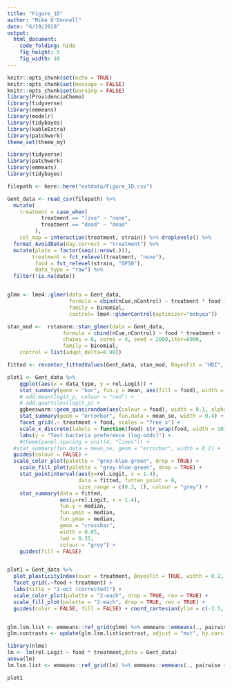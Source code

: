 ```yaml
---
title: "Figure_1D"
author: "Mike O'Donnell"
date: "6/19/2018"
output: 
  html_document:
    code_folding: hide
    fig_height: 5
    fig_width: 10 
---
```



```r
knitr::opts_chunk$set(echo = TRUE)
knitr::opts_chunk$set(message = FALSE)
knitr::opts_chunk$set(warning = FALSE)
library(ProvidenciaChemo)
library(tidyverse)
library(emmeans)
library(modelr)
library(tidybayes)
library(kableExtra)
library(patchwork)
theme_set(theme_my)

```

```r
library(tidyverse)
library(patchwork)
library(emmeans)
library(tidybayes)

filepath <- here::here("extdata/Figure_1D.csv")

Gent_data <- read_csv(filepath) %>%
  mutate(
    treatment = case_when(
           treatment == "live" ~ "none",
           treatment == "dead" ~ "dead"
         ),
    col_map = interaction(treatment, strain)) %>% droplevels() %>%
  format_AvoidData(day.correct = "treatment") %>%
  mutate(plate = factor(seq(1:nrow(.))),
        treatment = fct_relevel(treatment, "none"),
         food = fct_relevel(strain, "OP50"),
         data_type = "raw") %>%
  filter(!is.na(date))


glmm <- lme4::glmer(data = Gent_data, 
                    formula = cbind(nCue,nControl) ~ treatment * food + (1|date) + (1|plate),
                    family = binomial,
                    control= lme4::glmerControl(optimizer="bobyqa"))

stan_mod <-  rstanarm::stan_glmer(data = Gent_data, 
                  formula = cbind(nCue,nControl) ~ food * treatment + (1 | date) + (1|plate),
                  chains = 6, cores = 4, seed = 2000,iter=6000,
                  family = binomial,
    control = list(adapt_delta=0.99))

fitted <- recenter_fittedValues(Gent_data, stan_mod, BayesFit = "HDI", day.correct = "treatment")

plot1 <- Gent_data %>%
    ggplot(aes(x = data_type, y = rel.Logit)) +
    stat_summary(geom = "bar", fun.y = mean, aes(fill = food), width = 0.5, alpha = 0.75) +
    # add.mean(logit_p, colour = "red") +
    # add.quartiles(logit_p) +
    ggbeeswarm::geom_quasirandom(aes(colour = food), width = 0.1, alpha = 0.75) +
    stat_summary(geom = "errorbar", fun.data = mean_se, width = 0.4) +
    facet_grid(.~ treatment + food, scales = "free_x") +
    scale_x_discrete(labels = function(food) str_wrap(food, width = 10)) +
    labs(y = "Test bacteria preference (log-odds)") +
    #theme(panel.spacing = unit(4, "lines")) +
  #stat_summary(fun.data = mean_se, geom = "errorbar", width = 0.2) +
  guides(colour = FALSE) +
  scale_color_plot(palette = "grey-blue-green", drop = TRUE) +
    scale_fill_plot(palette = "grey-blue-green", drop = TRUE) +
    stat_pointinterval(aes(y=rel.Logit, x = 1.4),
                       data = fitted, fatten_point = 0,
                       size_range = c(0.3, 1), colour = "grey") +
    stat_summary(data = fitted,
                 aes(y=rel.Logit, x = 1.4),
                 fun.y = median,
                 fun.ymin = median,
                 fun.ymax = median,
                 geom = "crossbar",
                 width = 0.05,
                 lwd = 0.35,
                 colour = "grey") +
    guides(fill = FALSE)


plot1 = Gent_data %>%
  plot_plasticityIndex(xvar = treatment, BayesFit = TRUE, width = 0.2, alpha = 0.7, bar = TRUE, n_pos = -2, dot_color = col_map) +
  facet_grid(.~food + treatment) +
  labs(title = "1-oct (corrected)") +
  scale_color_plot(palette = "2-each", drop = TRUE, rev = TRUE) +
  scale_fill_plot(palette = "2-each", drop = TRUE, rev = TRUE) +
  guides(color = FALSE, fill = FALSE) + coord_cartesian(ylim = c(-2.5, 3.25))


glm.lsm.list <- emmeans::ref_grid(glmm) %>% emmeans::emmeans(., pairwise ~ treatment | food, adjust = "mvt")
glm.contrasts <- update(glm.lsm.list$contrast, adjust = "mvt", by.vars = NULL)

library(nlme)
lm <- lm(rel.Logit ~ food * treatment,data = Gent_data)
anova(lm)
lm.lsm.list <- emmeans::ref_grid(lm) %>% emmeans::emmeans(., pairwise ~ treatment | food, adjust = "Tukey")

plot1

```
